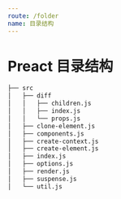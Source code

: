 ```yaml
---
route: /folder
name: 目录结构
---
```


# Preact 目录结构

```bash
├── src
│   ├── diff
│   │   ├── children.js
│   │   ├── index.js
│   │   └── props.js
│   ├── clone-element.js
│   ├── components.js
│   ├── create-context.js
│   ├── create-element.js
│   ├── index.js
│   ├── options.js
│   ├── render.js
│   ├── suspense.js
│   └── util.js
```